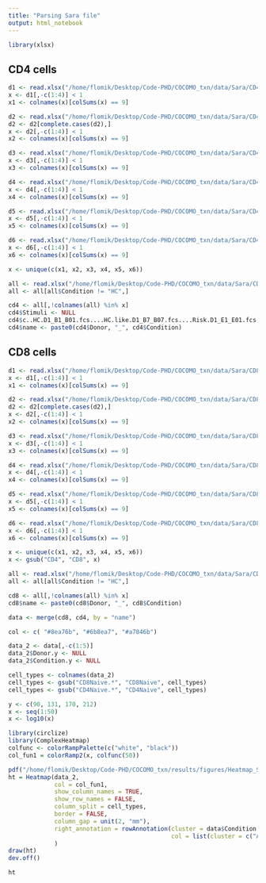 ```yaml
---
title: "Parsing Sara file"
output: html_notebook
---
```


```r
library(xlsx)
```

## CD4 cells
```r
d1 <- read.xlsx("/home/flomik/Desktop/Code-PHD/COCOMO_txn/data/Sara/CD4 T cells (%).xls", 1)
x <- d1[,-c(1:4)] < 1
x1 <- colnames(x)[colSums(x) == 9]

d2 <- read.xlsx("/home/flomik/Desktop/Code-PHD/COCOMO_txn/data/Sara/CD4 T cells (%).xls", 2)
d2 <- d2[complete.cases(d2),]
x <- d2[,-c(1:4)] < 1
x2 <- colnames(x)[colSums(x) == 9]

d3 <- read.xlsx("/home/flomik/Desktop/Code-PHD/COCOMO_txn/data/Sara/CD4 T cells (%).xls", 3)
x <- d3[,-c(1:4)] < 1
x3 <- colnames(x)[colSums(x) == 9]

d4 <- read.xlsx("/home/flomik/Desktop/Code-PHD/COCOMO_txn/data/Sara/CD4 T cells (%).xls", 4)
x <- d4[,-c(1:4)] < 1
x4 <- colnames(x)[colSums(x) == 9]

d5 <- read.xlsx("/home/flomik/Desktop/Code-PHD/COCOMO_txn/data/Sara/CD4 T cells (%).xls", 5)
x <- d5[,-c(1:4)] < 1
x5 <- colnames(x)[colSums(x) == 9]

d6 <- read.xlsx("/home/flomik/Desktop/Code-PHD/COCOMO_txn/data/Sara/CD4 T cells (%).xls", 6)
x <- d6[,-c(1:4)] < 1
x6 <- colnames(x)[colSums(x) == 9]

x <- unique(c(x1, x2, x3, x4, x5, x6))

all <- read.xlsx("/home/flomik/Desktop/Code-PHD/COCOMO_txn/data/Sara/CD4 T cells (%).xls", 7)
all <- all[all$Condition != "HC",]

cd4 <- all[,!colnames(all) %in% x]
cd4$Stimuli <- NULL
cd4$c..HC.D1_B1_B01.fcs....HC.like.D1_B7_B07.fcs....Risk.D1_E1_E01.fcs... <- NULL 
cd4$name <- paste0(cd4$Donor, "_", cd4$Condition)
```


## CD8 cells
```r
d1 <- read.xlsx("/home/flomik/Desktop/Code-PHD/COCOMO_txn/data/Sara/CD8 T cells (%).xls", 1)
x <- d1[,-c(1:4)] < 1
x1 <- colnames(x)[colSums(x) == 9]

d2 <- read.xlsx("/home/flomik/Desktop/Code-PHD/COCOMO_txn/data/Sara/CD8 T cells (%).xls", 2)
d2 <- d2[complete.cases(d2),]
x <- d2[,-c(1:4)] < 1
x2 <- colnames(x)[colSums(x) == 9]

d3 <- read.xlsx("/home/flomik/Desktop/Code-PHD/COCOMO_txn/data/Sara/CD8 T cells (%).xls", 3)
x <- d3[,-c(1:4)] < 1
x3 <- colnames(x)[colSums(x) == 9]

d4 <- read.xlsx("/home/flomik/Desktop/Code-PHD/COCOMO_txn/data/Sara/CD8 T cells (%).xls", 4)
x <- d4[,-c(1:4)] < 1
x4 <- colnames(x)[colSums(x) == 9]

d5 <- read.xlsx("/home/flomik/Desktop/Code-PHD/COCOMO_txn/data/Sara/CD8 T cells (%).xls", 5)
x <- d5[,-c(1:4)] < 1
x5 <- colnames(x)[colSums(x) == 9]

d6 <- read.xlsx("/home/flomik/Desktop/Code-PHD/COCOMO_txn/data/Sara/CD8 T cells (%).xls", 6)
x <- d6[,-c(1:4)] < 1
x6 <- colnames(x)[colSums(x) == 9]

x <- unique(c(x1, x2, x3, x4, x5, x6))
x <- gsub("CD4", "CD8", x)

all <- read.xlsx("/home/flomik/Desktop/Code-PHD/COCOMO_txn/data/Sara/CD8 T cells (%).xls", 7)
all <- all[all$Condition != "HC",]

cd8 <- all[,!colnames(all) %in% x]
cd8$name <- paste0(cd8$Donor, "_", cd8$Condition)
```

```r
data <- merge(cd8, cd4, by = "name")
```

```r
col <- c( "#8ea76b", "#6b8ea7",	"#a7846b")
```

```r
data_2 <- data[,-c(1:5)]
data_2$Donor.y <- NULL
data_2$Condition.y <- NULL
```

```r
cell_types <- colnames(data_2)
cell_types <- gsub("CD8Naive.*", "CD8Naive", cell_types)
cell_types <- gsub("CD4Naive.*", "CD4Naive", cell_types)
```

```r
y <- c(90, 131, 170, 212)
x <- seq(1:50)
x <- log10(x)

library(circlize)
library(ComplexHeatmap)
colfunc <- colorRampPalette(c("white", "black"))
col_fun1 = colorRamp2(x, colfunc(50))
```

```r
pdf("/home/flomik/Desktop/Code-PHD/COCOMO_txn/results/figures/Heatmap_Sara_T_cells.pdf", width = 10, height = 5)
ht = Heatmap(data_2, 
             col = col_fun1, 
             show_column_names = TRUE, 
             show_row_names = FALSE,
             column_split = cell_types,
             border = FALSE, 
             column_gap = unit(2, "mm"), 
             right_annotation = rowAnnotation(cluster = data$Condition.x,
                                              col = list(cluster = c("AtRisk" = col[2], "HCLike" = col[3])), show_legend = TRUE)
             )
draw(ht)
dev.off()

ht
```
